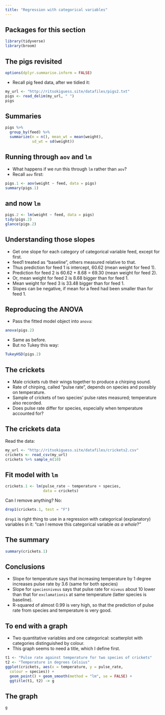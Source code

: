 ```yaml
---
title: "Regression with categorical variables"
---
```



## Packages for this section

```r
library(tidyverse)
library(broom)
```


## The pigs revisited

```r
options(dplyr.summarise.inform = FALSE)
```

- Recall pig feed data, after we tidied it: 

```r
my_url <- "http://ritsokiguess.site/datafiles/pigs2.txt"
pigs <- read_delim(my_url, " ")
pigs 
```

## Summaries

```r
pigs %>%
  group_by(feed) %>%
  summarize(n = n(), mean_wt = mean(weight), 
            sd_wt = sd(weight))
```

## Running through `aov` and `lm`
- What happens if we run this through `lm` rather than `aov`? 
- Recall `aov` first: 

```r
pigs.1 <- aov(weight ~ feed, data = pigs)
summary(pigs.1)
```

## and now `lm`

\footnotesize
```r
pigs.2 <- lm(weight ~ feed, data = pigs)
tidy(pigs.2)
glance(pigs.2)
```
\normalsize

## Understanding those slopes {.scrollable}
- Get one slope for each category of categorical variable feed, except
for first.
- feed1 treated as “baseline”, others measured relative to that.
- Thus prediction for feed 1 is intercept, 60.62 (mean weight for feed 1).
- Prediction for feed 2 is 60.62 + 8.68 = 69.30 (mean weight for feed 2).
- Or, mean weight for feed 2 is 8.68 bigger than for feed 1.
- Mean weight for feed 3 is 33.48 bigger than for feed 1.
- Slopes can be negative, if mean for a feed had been smaller than for
feed 1.

## Reproducing the ANOVA
- Pass the fitted model object into `anova`:

\footnotesize
```r
anova(pigs.2)
```
\normalsize

- Same as before.
- But no Tukey this way:

\footnotesize
```r
TukeyHSD(pigs.2)
```
\normalsize

## The crickets
- Male crickets rub their wings together to produce a chirping sound.
- Rate of chirping, called “pulse rate”, depends on species and possibly
on temperature.
- Sample of crickets of two species’ pulse rates measured; temperature
also recorded.
- Does pulse rate differ for species, especially when temperature
accounted for?

## The crickets data
Read the data:

```r
my_url <- "http://ritsokiguess.site/datafiles/crickets2.csv"
crickets <- read_csv(my_url)
crickets %>% sample_n(10)
```

## Fit model with `lm` 

```r
crickets.1 <- lm(pulse_rate ~ temperature + species, 
                 data = crickets)
```

Can I remove anything? No:

```r
drop1(crickets.1, test = "F") 
```

`drop1` is right thing to use in a regression with categorical (explanatory) variables in it: "can I remove this categorical variable *as a whole*?"

## The summary 

```r
summary(crickets.1)
```

## Conclusions

 - Slope for temperature says that increasing temperature by 1 degree
increases pulse rate by 3.6 (same for both species)
- Slope for `speciesniveus` says that pulse rate for `niveus` about 10
lower than that for `exclamationis` at same temperature (latter species
is baseline).
- R-squared of almost 0.99 is very high, so that the prediction of pulse
rate from species and temperature is very good.

## To end with a graph

- Two quantitative variables and one categorical: scatterplot with categories distinguished by colour.
- This graph seems to need a title, which I define first. 


```r
t1 <- "Pulse rate against temperature for two species of crickets"
t2 <- "Temperature in degrees Celsius"
ggplot(crickets, aes(x = temperature, y = pulse_rate,
  colour = species)) +
  geom_point() + geom_smooth(method = "lm", se = FALSE) +
  ggtitle(t1, t2) -> g
```

## The graph

```r
g
```

